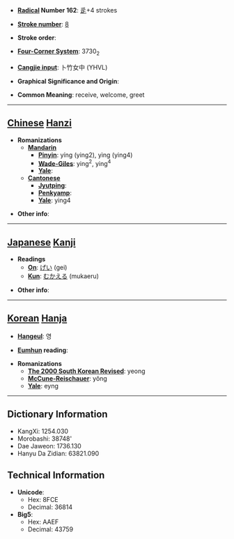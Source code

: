 * '''[[Wiktionary:Chinese radical index| Radical]] Number 162''': [[Wiktionary:Chinese radical index 辵|辵]]+4 strokes

* '''[[Wiktionary:Chinese total strokes index|Stroke number]]''': [[Wiktionary:Chinese total strokes index 8|8]]

* '''Stroke order''': 

* '''[[Wiktionary:Chinese four corner index|Four-Corner System]]''': 3730<sub>2</sub>

* '''[[Wiktionary:Chinese Cangjie index|Cangjie input]]''': 卜竹女中 (YHVL)

* '''Graphical Significance and Origin''': 

* '''Common Meaning''': receive, welcome, greet

----

== [[Chinese]] [[Hanzi]] ==

* '''Romanizations'''
** '''[[Mandarin]]'''
*** '''[[Pinyin]]''': yíng (ying2), yìng (ying4)
*** '''[[Wade-Giles]]''': ying<sup>2</sup>, ying<sup>4</sup>
*** '''[[Yale]]''': 
** '''[[Cantonese]]'''
*** '''[[Jyutping]]''':
*** '''[[Penkyamp]]''': 
*** '''[[Yale]]''': ying4

* '''Other info''': 

----

== [[Japanese]] [[Kanji]] ==

* '''Readings'''
** '''[[On]]''': [[げい]] (gei)
** '''[[Kun]]''': [[むかえる]] (mukaeru)

* '''Other info''':  

----

== [[Korean]] [[Hanja]] ==

* '''[[Hangeul]]''': 영

* '''[[Eumhun]] reading''': 

* '''Romanizations'''
** '''[[The 2000 South Korean Revised Romanization|The 2000 South Korean Revised]]''': yeong
** '''[[McCune-Reischauer]]''': yŏng
** '''[[Yale]]''': eyng

----

== Dictionary Information ==

* KangXi: 1254.030
* Morobashi: 38748'
* Dae Jaweon: 1736.130
* Hanyu Da Zidian: 63821.090

== Technical Information ==

* '''Unicode''':
** Hex: 8FCE
** Decimal: 36814
* '''Big5''':
** Hex: AAEF
** Decimal: 43759